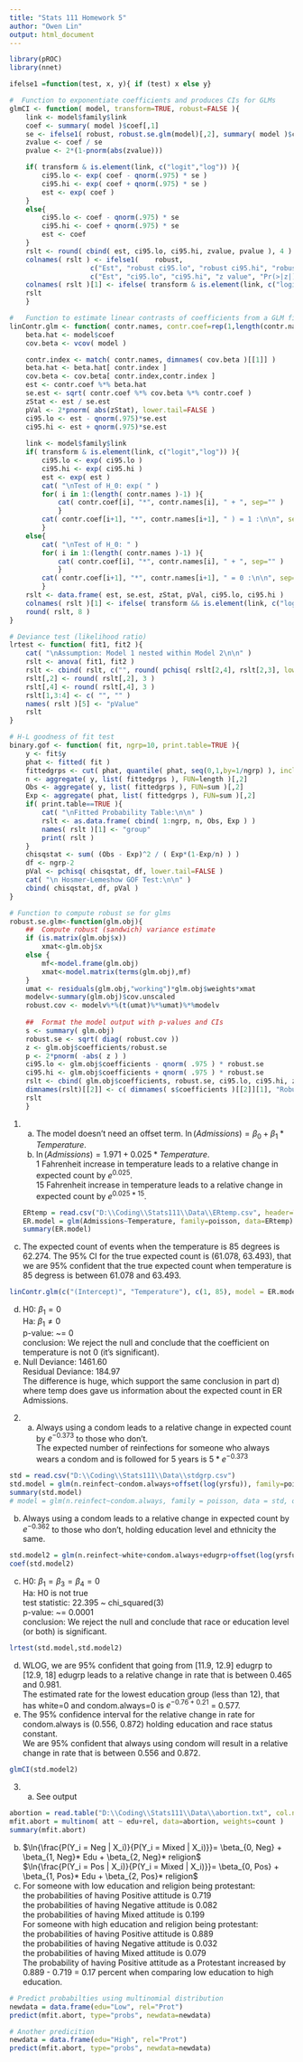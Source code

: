 ---
title: "Stats 111 Homework 5"
author: "Owen Lin"
output: html_document
---
```{r, include=F}
library(pROC)
library(nnet)

ifelse1 =function(test, x, y){ if (test) x else y}

#  Function to exponentiate coefficients and produces CIs for GLMs
glmCI <- function( model, transform=TRUE, robust=FALSE ){
	link <- model$family$link
	coef <- summary( model )$coef[,1]
	se <- ifelse1( robust, robust.se.glm(model)[,2], summary( model )$coef[,2] )
	zvalue <- coef / se
	pvalue <- 2*(1-pnorm(abs(zvalue)))

	if( transform & is.element(link, c("logit","log")) ){
		ci95.lo <- exp( coef - qnorm(.975) * se )
		ci95.hi <- exp( coef + qnorm(.975) * se )
		est <- exp( coef )
	}
	else{
		ci95.lo <- coef - qnorm(.975) * se
		ci95.hi <- coef + qnorm(.975) * se
		est <- coef
	}
	rslt <- round( cbind( est, ci95.lo, ci95.hi, zvalue, pvalue ), 4 )
	colnames( rslt ) <- ifelse1( 	robust, 	
					c("Est", "robust ci95.lo", "robust ci95.hi", "robust z value", "robust Pr(>|z|)"),
					c("Est", "ci95.lo", "ci95.hi", "z value", "Pr(>|z|)") )			
	colnames( rslt )[1] <- ifelse( transform & is.element(link, c("logit","log")), "exp( Est )", "Est" )
	rslt
	}

#	Function to estimate linear contrasts of coefficients from a GLM fit
linContr.glm <- function( contr.names, contr.coef=rep(1,length(contr.names)), model, transform=TRUE ){
	beta.hat <- model$coef 
	cov.beta <- vcov( model )

	contr.index <- match( contr.names, dimnames( cov.beta )[[1]] )	
	beta.hat <- beta.hat[ contr.index ]
	cov.beta <- cov.beta[ contr.index,contr.index ]
	est <- contr.coef %*% beta.hat
	se.est <- sqrt( contr.coef %*% cov.beta %*% contr.coef )
	zStat <- est / se.est
	pVal <- 2*pnorm( abs(zStat), lower.tail=FALSE )
	ci95.lo <- est - qnorm(.975)*se.est
	ci95.hi <- est + qnorm(.975)*se.est
	
	link <- model$family$link
	if( transform & is.element(link, c("logit","log")) ){
		ci95.lo <- exp( ci95.lo )
		ci95.hi <- exp( ci95.hi )
		est <- exp( est )
		cat( "\nTest of H_0: exp( " )
		for( i in 1:(length( contr.names )-1) ){
			cat( contr.coef[i], "*", contr.names[i], " + ", sep="" )
			}
		cat( contr.coef[i+1], "*", contr.names[i+1], " ) = 1 :\n\n", sep="" )		
		}
	else{
		cat( "\nTest of H_0: " )
		for( i in 1:(length( contr.names )-1) ){
			cat( contr.coef[i], "*", contr.names[i], " + ", sep="" )
			}
		cat( contr.coef[i+1], "*", contr.names[i+1], " = 0 :\n\n", sep="" )
		}
	rslt <- data.frame( est, se.est, zStat, pVal, ci95.lo, ci95.hi )
	colnames( rslt )[1] <- ifelse( transform && is.element(link, c("logit","log")), "exp( Est )", "Est" )
	round( rslt, 8 )
}

# Deviance test (likelihood ratio)
lrtest <- function( fit1, fit2 ){
	cat( "\nAssumption: Model 1 nested within Model 2\n\n" )
	rslt <- anova( fit1, fit2 )
	rslt <- cbind( rslt, c("", round( pchisq( rslt[2,4], rslt[2,3], lower.tail=FALSE ), 4 ) ) )
	rslt[,2] <- round( rslt[,2], 3 )
	rslt[,4] <- round( rslt[,4], 3 )
	rslt[1,3:4] <- c( "", "" )
	names( rslt )[5] <- "pValue"
	rslt
}

# H-L goodness of fit test
binary.gof <- function( fit, ngrp=10, print.table=TRUE ){
	y <- fit$y
	phat <- fitted( fit )
	fittedgrps <- cut( phat, quantile( phat, seq(0,1,by=1/ngrp) ), include.lowest=TRUE )
	n <- aggregate( y, list( fittedgrps ), FUN=length )[,2]
	Obs <- aggregate( y, list( fittedgrps ), FUN=sum )[,2]
	Exp <- aggregate( phat, list( fittedgrps ), FUN=sum )[,2]
	if( print.table==TRUE ){
		cat( "\nFitted Probability Table:\n\n" )
		rslt <- as.data.frame( cbind( 1:ngrp, n, Obs, Exp ) )
		names( rslt )[1] <- "group"
		print( rslt )
	}
	chisqstat <- sum( (Obs - Exp)^2 / ( Exp*(1-Exp/n) ) )
	df <- ngrp-2
	pVal <- pchisq( chisqstat, df, lower.tail=FALSE )
	cat( "\n Hosmer-Lemeshow GOF Test:\n\n" )
	cbind( chisqstat, df, pVal )
}

# Function to compute robust se for glms
robust.se.glm<-function(glm.obj){
	## 	Compute robust (sandwich) variance estimate
	if (is.matrix(glm.obj$x)) 
		xmat<-glm.obj$x
	else {
		mf<-model.frame(glm.obj)
		xmat<-model.matrix(terms(glm.obj),mf)		
	}
	umat <- residuals(glm.obj,"working")*glm.obj$weights*xmat
	modelv<-summary(glm.obj)$cov.unscaled
	robust.cov <- modelv%*%(t(umat)%*%umat)%*%modelv
	
	##	Format the model output with p-values and CIs
	s <- summary( glm.obj) 
	robust.se <- sqrt( diag( robust.cov )) 
	z <- glm.obj$coefficients/robust.se
	p <- 2*pnorm( -abs( z ) ) 
	ci95.lo <- glm.obj$coefficients - qnorm( .975 ) * robust.se
	ci95.hi <- glm.obj$coefficients + qnorm( .975 ) * robust.se
	rslt <- cbind( glm.obj$coefficients, robust.se, ci95.lo, ci95.hi, z, p ) 
	dimnames(rslt)[[2]] <- c( dimnames( s$coefficients )[[2]][1], "Robust SE", "ci95.lo", "ci95.hi", dimnames( s$coefficients )[[2]][3:4] ) 
	rslt 
	}
```


1. a. The model doesn't need an offset term. $\ln(Admissions) = \beta_0 + \beta_1*Temperature$.
	b. $\ln(Admissions) = 1.971 + 0.025*Temperature$. <br>
	1 Fahrenheit increase in temperature leads to a relative change in expected count by $e^{0.025}$. <br>
	15 Fahrenheit increase in temperature leads to a relative change in expected count by $e^{0.025*15}$.
```{r, results = "hold"}
ERtemp = read.csv("D:\\Coding\\Stats111\\Data\\ERtemp.csv", header=TRUE)
ER.model = glm(Admissions~Temperature, family=poisson, data=ERtemp)
summary(ER.model)
```

c. The expected count of events when the temperature is 85 degrees is 62.274. The 95% CI for the true expected count is (61.078, 63.493), that we are 95% confident that the true expected count when temperature is 85 degress is between 61.078 and 63.493.
```{r}
linContr.glm(c("(Intercept)", "Temperature"), c(1, 85), model = ER.model)
```
d. H0: $\beta_1 = 0$ <br>
Ha: $\beta_1 \neq 0$<br>
p-value: ~= 0<br>
conclusion: We reject the null and conclude that the coefficient on temperature is not 0 (it's significant).
e. Null Deviance: 1461.60 <br>
Residual Deviance: 184.97 <br>
The difference is huge, which support the same conclusion in part d) where temp does gave us information about the expected count in ER Admissions.

2. a. Always using a condom leads to a relative change in expected count by $e^{-0.373}$ to those who don't. <br>
The expected number of reinfections for someone who always wears a condom and is followed for 5 years is $5*e^{-0.373}$
```{r, result = "hold"}
std = read.csv("D:\\Coding\\Stats111\\Data\\stdgrp.csv")
std.model = glm(n.reinfect~condom.always+offset(log(yrsfu)), family=poisson, data=std)
summary(std.model)
# model = glm(n.reinfect~condom.always, family = poisson, data = std, offset = log(yrsfu))
```

b. Always using a condom leads to a relative change in expected count by $e^{-0.362}$ to those who don't, holding education level and ethnicity the same.
```{r, result = "hold"}
std.model2 = glm(n.reinfect~white+condom.always+edugrp+offset(log(yrsfu)), family=poisson, data=std)
coef(std.model2)
```
c. H0: $\beta_1 = \beta_3 = \beta_4 = 0$ <br>
Ha: H0 is not true <br>
test statistic: 22.395 ~ chi_squared(3) <br>
p-value: ~= 0.0001 <br>
conclusion: We reject the null and conclude that race or education level (or both) is significant.
```{r}
lrtest(std.model,std.model2)
```

d. WLOG, we are 95% confident that going from [11.9, 12.9] edugrp to [12.9, 18] edugrp leads to a relative change in rate that is between 0.465 and 0.981. <br>
The estimated rate for the lowest education group (less than 12), that has white=0 and condom.always=0 is $e^{-0.76+0.21}$ = 0.577. 
e. The 95% confidence interval for the relative change in rate for condom.always is (0.556, 0.872) holding education and race status constant. <br>
We are 95% confident that always using condom will result in a relative change in rate that is between 0.556 and 0.872. 
```{r}
glmCI(std.model2)
```

3. a. See output
```{r}
abortion = read.table("D:\\Coding\\Stats111\\Data\\abortion.txt", col.names=c("year", "rel", "edu", "att", "count"))
mfit.abort = multinom( att ~ edu+rel, data=abortion, weights=count )
summary(mfit.abort)
```

b. $\ln{\frac{P(Y_i = Neg | X_i)}{P(Y_i = Mixed | X_i)}}= \beta_{0, Neg} + \beta_{1, Neg}* Edu + \beta_{2, Neg}* religion$ <br>
$\ln{\frac{P(Y_i = Pos | X_i)}{P(Y_i = Mixed | X_i)}}= \beta_{0, Pos} + \beta_{1, Pos}* Edu + \beta_{2, Pos}* religion$
c. For someone with low education and religion being protestant: <br>
the probabilities of having Positive attitude is 0.719<br>
the probabilities of having Negative attitude is 0.082<br>
the probabilities of having Mixed attitude is 0.199<br>
For someone with high education and religion being protestant: <br>
the probabilities of having Positive attitude is 0.889<br>
the probabilities of having Negative attitude is 0.032<br>
the probabilities of having Mixed attitude is 0.079<br>
The probability of having Positive attitude as a Protestant increased by 0.889 - 0.719 = 0.17 percent when comparing low education to high education.

```{r}
# Predict probabilties using multinomial distribution
newdata = data.frame(edu="Low", rel="Prot")
predict(mfit.abort, type="probs", newdata=newdata)

# Another predicition
newdata = data.frame(edu="High", rel="Prot")
predict(mfit.abort, type="probs", newdata=newdata)
```
